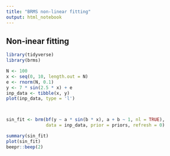 ```yaml
---
title: "BRMS non-linear fitting"
output: html_notebook
---
```


## Non-inear fitting

```r
library(tidyverse)
library(brms)

N <- 100
x <- seq(0, 10, length.out = N)
e <- rnorm(N, 0.1)
y <- 7 * sin(2.5 * x) + e
inp_data <- tibble(x, y)
plot(inp_data, type = 'l')



sin_fit <- brm(bf(y ~ a * sin(b * x), a + b ~ 1, nl = TRUE),
               data = inp_data, prior = priors, refresh = 0)

summary(sin_fit)
plot(sin_fit)
beepr::beep(2)
```
